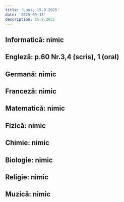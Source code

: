 ```yaml
---
title: 'Luni, 15.9.2025'
date: '2025-09-15'
description: 15.9.2025
---
```


## Informatică: nimic

## Engleză: p.60 Nr.3,4 (scris), 1 (oral)

## Germană: nimic

## Franceză: nimic

## Matematică: nimic

## Fizică: nimic

## Chimie: nimic

## Biologie: nimic

## Religie: nimic

## Muzică: nimic
